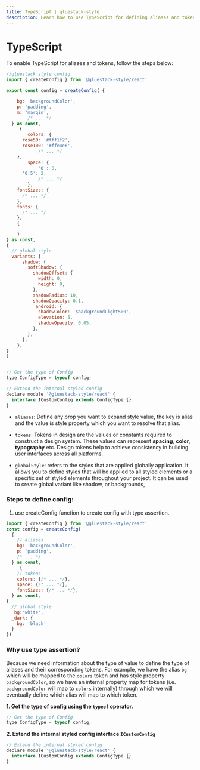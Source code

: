 ```yaml
---
title: TypeScript | gluestack-style
description: Learn how to use TypeScript for defining aliases and tokens in design systems. Achieve consistency in UI building using design tokens.
---
```



<Meta title="Getting Started/TypeScript" />

# TypeScript

To enable TypeScript for aliases and tokens, follow the steps below:

```jsx
//gluestack style config
import { createConfig } from '@gluestack-style/react'

export const config = createConfig( {

    bg: 'backgroundColor',
    p: 'padding',
    m: 'margin',
		/* ... */
  } as const,
	 {
		colors: {
      rose50: '#fff1f2',
      rose100: '#ffe4e6',
			/* ... */
    },
		space: {
			'0': 0,
      '0.5': 2,
			/* ... */
		},
    fontSizes: {
      /* ... */
    },
    fonts: {
      /* ... */
    },
    {

    }
} as const,
{
  // global style
  variants: {
      shadow: {
        softShadow: {
          shadowOffset: {
            width: 0,
            height: 0,
          },
          shadowRadius: 10,
          shadowOpacity: 0.1,
          _android: {
            shadowColor: '$backgroundLight500',
            elevation: 5,
            shadowOpacity: 0.05,
          },
        },
      },
    },
}
)


// Get the type of Config
type ConfigType = typeof config;

// Extend the internal styled config
declare module '@gluestack-style/react' {
  interface ICustomConfig extends ConfigType {}
}
```

- `aliases`: Define any prop you want to expand style value, the key is alias and the value is style property which you want to resolve that alias.

- `tokens`: Tokens in design are the values or constants required to construct a design system. These values can represent **spacing**, **color**, **typography** etc. Design tokens help to achieve consistency in building user interfaces across all platforms.

- `globalStyle`: refers to the styles that are applied globally application. It allows you to define styles that will be applied to all styled elements or a specific set of styled elements throughout your project. It can be used to create global variant like shadow, or backgrounds,

### Steps to define config:

1. use createConfig function to create config with type assertion.

```jsx
import { createConfig } from '@gluestack-style/react'
const config = createConfig(
  {
    // aliases
    bg: 'backgroundColor',
    p: 'padding',
    /* ... */
  } as const,
	 {
    // tokens
    colors: {/* ... */},
    space: {/* ... */},
    fontSizes: {/* ... */},
  } as const,
{
  // global style
   bg:'white',
  _dark: {
    bg: 'black'
  }
})
```

### Why use type assertion?

Because we need information about the type of value to define the type of aliases and their corresponding tokens.
For example, we have the alias `bg` which will be mapped to the `colors` token and has style property `backgroundColor`, so we have an internal property map for tokens (i.e. `backgroundColor` will map to `colors` internally) through which we will eventually define which alias will map to which token.

**1. Get the type of config using the `typeof` operator.**

```jsx
// Get the type of Config
type ConfigType = typeof config;
```

**2. Extend the internal styled config interface `ICustomConfig`**

```jsx
// Extend the internal styled config
declare module '@gluestack-style/react' {
  interface ICustomConfig extends ConfigType {}
}
```
